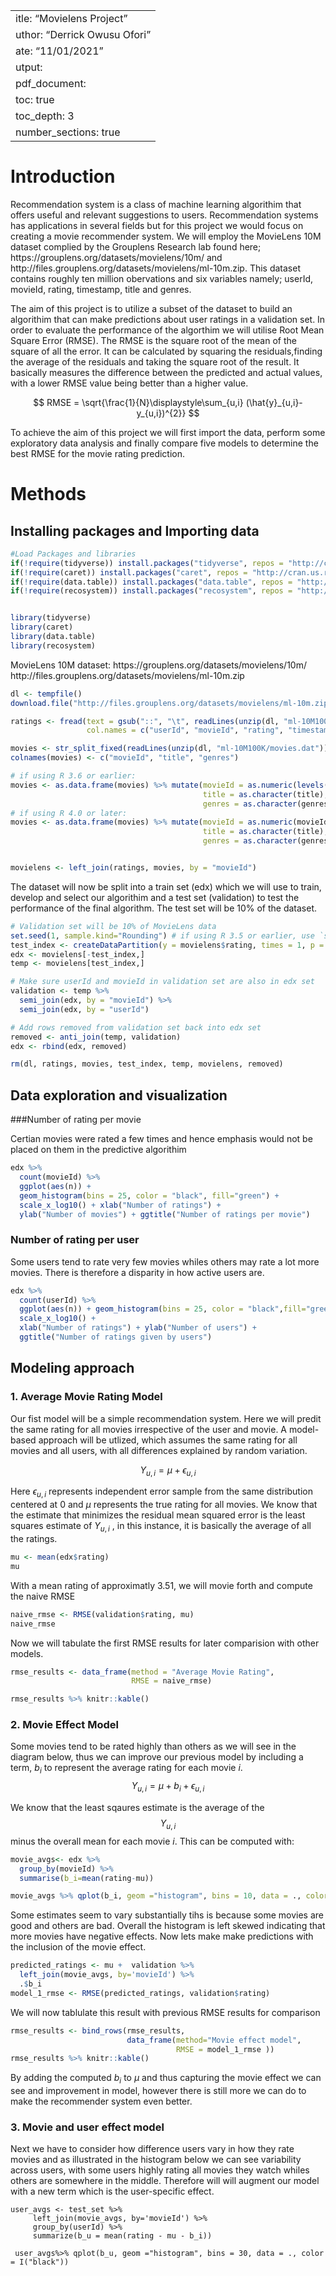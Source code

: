  ---
title: "Movielens Project"
author: "Derrick Owusu Ofori"
date: "11/01/2021"
output:
  pdf_document:
    toc: true
    toc_depth: 3
    number_sections: true
---



# Introduction

Recommendation system is a class of machine learning algorithim that offers useful and relevant suggestions to users. Recommendation systems has applications in several fields but for this project we would focus on creating a movie recommender system. We will employ the MovieLens 10M dataset complied by the Grouplens Research lab found here; https://grouplens.org/datasets/movielens/10m/ and http://files.grouplens.org/datasets/movielens/ml-10m.zip. This dataset contains roughly ten million obervations and six variables namely; userId, movieId, rating, timestamp, title and genres. 

The aim of this project is to utilize a subset of the dataset to build an algorithim that can make predictions about user ratings in a validation set. In order to evaluate the performance of the algorthim we will utilise Root Mean Square Error (RMSE). The RMSE is the square root of the mean of the square of all the error. It can be calculated by squaring the residuals,finding the average of the residuals and taking the square root of the result. It basically measures the difference between the predicted and actual values, with a lower RMSE value being better than a higher value.

$$ RMSE = \sqrt{\frac{1}{N}\displaystyle\sum_{u,i} (\hat{y}_{u,i}-y_{u,i})^{2}} $$

To achieve the aim of this project we will first import the data, perform some exploratory data analysis and finally compare five models to determine the best RMSE for the movie rating prediction.

# Methods

## Installing packages and Importing data

```{r, message=FALSE}
#Load Packages and libraries
if(!require(tidyverse)) install.packages("tidyverse", repos = "http://cran.us.r-project.org")
if(!require(caret)) install.packages("caret", repos = "http://cran.us.r-project.org")
if(!require(data.table)) install.packages("data.table", repos = "http://cran.us.r-project.org")
if(!require(recosystem)) install.packages("recosystem", repos = "http://cran.us.r-project.org")


library(tidyverse)
library(caret)
library(data.table)
library(recosystem)
```
MovieLens 10M dataset:
https://grouplens.org/datasets/movielens/10m/
http://files.grouplens.org/datasets/movielens/ml-10m.zip

```{r}
dl <- tempfile()
download.file("http://files.grouplens.org/datasets/movielens/ml-10m.zip", dl)

ratings <- fread(text = gsub("::", "\t", readLines(unzip(dl, "ml-10M100K/ratings.dat"))),
                 col.names = c("userId", "movieId", "rating", "timestamp"))

movies <- str_split_fixed(readLines(unzip(dl, "ml-10M100K/movies.dat")), "\\::", 3)
colnames(movies) <- c("movieId", "title", "genres")

# if using R 3.6 or earlier:
movies <- as.data.frame(movies) %>% mutate(movieId = as.numeric(levels(movieId))[movieId],
                                           title = as.character(title),
                                           genres = as.character(genres))
# if using R 4.0 or later:
movies <- as.data.frame(movies) %>% mutate(movieId = as.numeric(movieId),
                                           title = as.character(title),
                                           genres = as.character(genres))


movielens <- left_join(ratings, movies, by = "movieId")
```

The dataset will now be split into a train set (edx) which we will use to train, develop and select our algorithim and a test set (validation) to test the performance of the final algorithm. The test set will be 10% of the dataset.


```{r}
# Validation set will be 10% of MovieLens data
set.seed(1, sample.kind="Rounding") # if using R 3.5 or earlier, use `set.seed(1)`
test_index <- createDataPartition(y = movielens$rating, times = 1, p = 0.1, list = FALSE)
edx <- movielens[-test_index,]
temp <- movielens[test_index,]

# Make sure userId and movieId in validation set are also in edx set
validation <- temp %>% 
  semi_join(edx, by = "movieId") %>%
  semi_join(edx, by = "userId")

# Add rows removed from validation set back into edx set
removed <- anti_join(temp, validation)
edx <- rbind(edx, removed)

rm(dl, ratings, movies, test_index, temp, movielens, removed)

```
## Data exploration and visualization

###Number of rating per movie

Certian movies were rated a few times and hence emphasis would not be placed on them in the predictive algorithim
```{r, message= FALSE}
edx %>%
  count(movieId) %>%
  ggplot(aes(n)) +
  geom_histogram(bins = 25, color = "black", fill="green") +
  scale_x_log10() + xlab("Number of ratings") +
  ylab("Number of movies") + ggtitle("Number of ratings per movie")
```

### Number of rating per user
Some users tend to rate very few movies whiles others may rate a lot more movies. There is therefore a disparity in how active users are.

```{r, message= FALSE}
edx %>%
  count(userId) %>%
  ggplot(aes(n)) + geom_histogram(bins = 25, color = "black",fill="green") +
  scale_x_log10() +
  xlab("Number of ratings") + ylab("Number of users") +
  ggtitle("Number of ratings given by users")
  ```

## Modeling approach

### 1. Average Movie Rating Model
Our fist model will be a simple recommendation system. Here we will predit the same rating for all movies irrespective of the user and movie. A model-based approach will be utlized, which assumes the same rating for all movies and all users, with all differences explained by random variation. 

$$ Y_{u, i} = \mu + \epsilon_{u, i} $$

Here $\epsilon_{u,i}$ represents independent error sample from the same distribution centered at 0 and $\mu$ represents the true rating for all movies. We know that the estimate that minimizes the residual mean squared error is the least squares estimate of $Y_{u,i}$ , in this instance, it is basically the average of all the ratings.

```{r, echo = TRUE}
mu <- mean(edx$rating)
mu
```

With a mean rating of approximatly 3.51, we will movie forth and compute the naive RMSE
```{r, echo = TRUE}
naive_rmse <- RMSE(validation$rating, mu)
naive_rmse
```
Now we will tabulate the first RMSE results for later comparision with other models.

```{r, echo = TRUE}
rmse_results <- data_frame(method = "Average Movie Rating",
                           RMSE = naive_rmse)

rmse_results %>% knitr::kable()
```

### 2. Movie Effect Model

Some movies tend to be rated highly than others as we will see in the diagram below, thus we can improve our previous model by including a term, $b_{i}$ to represent the average rating for each movie  $i$. 
$$Y_{u, i} = \mu +b_{i}+ \epsilon_{u, i}$$

We know that the least sqaures estimate is the average of the $$Y_{u, i}$$ minus the overall mean for each movie $i$. This can be computed with:

```{r, echo = TRUE}
movie_avgs<- edx %>% 
  group_by(movieId) %>%
  summarise(b_i=mean(rating-mu))
```

```{r, echo = TRUE}
movie_avgs %>% qplot(b_i, geom ="histogram", bins = 10, data = ., color = I("black"), ylab = "Number of movies")
```
Some estimates seem to vary substantially tihs is because some movies are good and others are bad. Overall the histogram is left skewed indicating that more movies have negative effects. Now lets make make predictions with the inclusion of the movie effect.

```{r, echo = TRUE}
predicted_ratings <- mu +  validation %>%
  left_join(movie_avgs, by='movieId') %>%
  .$b_i
model_1_rmse <- RMSE(predicted_ratings, validation$rating)
```
We will now tablulate this result with previous RMSE results for comparison

```{r, echo = TRUE}
rmse_results <- bind_rows(rmse_results,
                          data_frame(method="Movie effect model",  
                                     RMSE = model_1_rmse ))
rmse_results %>% knitr::kable()
```
By adding the computed $b_{i}$ to $\mu$ and thus capturing the movie effect we can see and improvement in model, however there is still more we can do to make the recommender system even better.

### 3. Movie and user effect model

Next we have to consider how difference users vary in how they rate movies and as illustrated in the histogram below we can see variability across users, with some users highly rating all movies they watch whiles others are somewhere in the middle. Therefore will will augment our model with a new term    which is the user-specific effect.

```
user_avgs <- test_set %>% 
     left_join(movie_avgs, by='movieId') %>%
     group_by(userId) %>%
     summarize(b_u = mean(rating - mu - b_i))
```

```
 user_avgs%>% qplot(b_u, geom ="histogram", bins = 30, data = ., color = I("black"))
```




